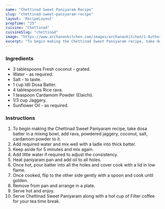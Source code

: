 ---
name: "Chettinad Sweet Paniyaram Recipe"
slug: "chettinad-sweet-paniyaram-recipe"
layout: 'RecipeLayout'
prepTime: "25"
cuisine: "Chettinad"
cuisineSlug: "chettinad"
image: "https://www.archanaskitchen.com/images/archanaskitchen/1-Author/swathynandhini/CHETTINAD_SWEET_PANIYARAM_1600.jpg"
excerpt: "To begin making the Chettinad Sweet Paniyaram recipe, take dosa batter in a mixing bowl, add rava, powdered jaggery, coconut, salt, cardamom powder to it"
---

### Ingredients

- 3 tablespoons Fresh coconut - grated.
- Water - as required.
- Salt - to taste.
- 1 cup Idli Dosa Batter.
- 4 tablespoons Rice rava.
- 1 teaspoon Cardamom Powder (Elaichi).
- 1/3 cup Jaggery.
- Sunflower Oil - as required.

### Instructions

1. To begin making the Chettinad Sweet Paniyaram recipe, take dosa batter in a mixing bowl, add rava, powdered jaggery, coconut, salt, cardamom powder to it.
1. Add required water and mix well with a ladle into thick batter.
1. Keep aside for 5 minutes and mix again.
1. Add little water if required to adjust the consistency.
1. Heat paniyaram pan and add oil to all holes.
1. Once hot, pour batter into all the holes and cover cook with a lid in low flame.
1. Once cooked, flip to the other side gently with a spoon and cook until golden.
1. Remove from pan and arrange in a plate.
1. Serve hot and enjoy.
1. Serve Chettinad Sweet Paniyaram along with a hot cup of Filter coffee for your tea time break.
